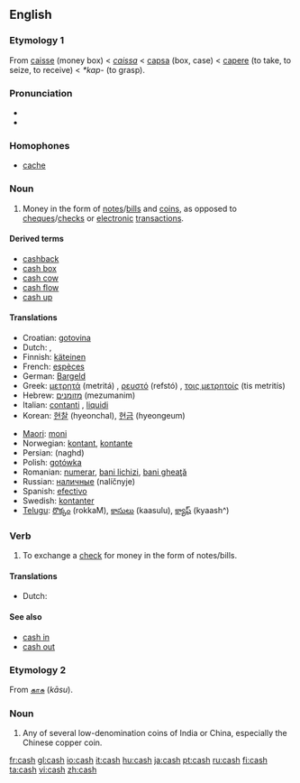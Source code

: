 ==English==

===Etymology 1===
From {{MF.}} [[caisse]] (money box) < {{Pr.}} ''[[caissa]]'' < {{L.}} [[capsa]] (box, case) < [[capere]] (to take, to seize, to receive) < {{PIE.}} ''*kap-'' (to grasp). 

===Pronunciation===
*{{IPA|/kæʃ/}}
* {{Rhymes|æʃ}}

===Homophones===
* [[cache]]

===Noun===
{{en-noun|-}}

# Money in the form of [[note]]s/[[bill]]s and [[coin]]s, as opposed to [[cheque]]s/[[check]]s or [[electronic]] [[transaction]]s.

====Derived terms====
*[[cashback]]
*[[cash box]]
*[[cash cow]]
*[[cash flow]]
*[[cash up]]

====Translations====
{{trans-top|cash}}
*Croatian: [[gotovina]] {{f}}
*Dutch: {{t|nl|contanten|p}}, {{t|nl|cash|m}}
*Finnish: [[käteinen]]
*French: [[espèces]] {{f}} {{p}}
*German: [[Bargeld]] {{n}}
*Greek: [[μετρητά]] (metritá) {{n}} {{p}}, [[ρευστό]] (refstó) {{n}}, [[τοις μετρητοίς]] (tis metritís)
*Hebrew: [[מזומנים]] (mezumanim) {{p}}
*Italian: [[contanti]] {{mp}}, [[liquidi]] {{mp}}
*Korean: [[현찰]] (hyeonchal), [[현금]] (hyeongeum)
{{trans-mid}}
*[[Maori]]: [[moni]]
*Norwegian: [[kontant]], [[kontante]] {{p}} {{g|Norwegian}}
*Persian: {{FAchar|[[نقد]]}} (naghd)
*Polish: [[gotówka]] {{f}}
*Romanian: [[numerar]], [[bani lichizi]], [[bani gheaţă]] {{g|Romanian}}
*Russian: [[наличные]] (nalíčnyje) {{mp}}
*Spanish: [[efectivo]] {{m}}
*Swedish: [[kontanter]] {{c}}
*[[Telugu]]: [[రొక్కం]] (rokkaM), [[కాసులు]] (kaasulu), [[క్యాష్]] (kyaash^)
{{trans-bottom}}

===Verb===
{{en-verb|cash|es}}
# To exchange a [[check]] for money in the form of notes/bills.

====Translations====
{{trans-top}}
*Dutch: {{t|nl|innen}}
{{trans-mid}}
{{trans-bottom}}

====See also====
*[[cash in]]
*[[cash out]]

===Etymology 2===
From {{Tamil.}} [[காசு]] (''kāsu'').

===Noun===
{{en-noun|cash}}

# Any of several low-denomination coins of India or China, especially the Chinese copper coin.

[[fr:cash]]
[[gl:cash]]
[[io:cash]]
[[it:cash]]
[[hu:cash]]
[[ja:cash]]
[[pt:cash]]
[[ru:cash]]
[[fi:cash]]
[[ta:cash]]
[[vi:cash]]
[[zh:cash]]